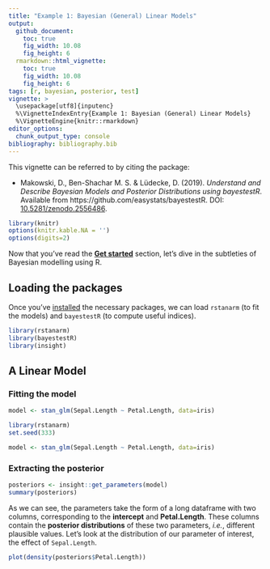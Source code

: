 ```yaml
---
title: "Example 1: Bayesian (General) Linear Models"
output: 
  github_document:
    toc: true
    fig_width: 10.08
    fig_height: 6
  rmarkdown::html_vignette:
    toc: true
    fig_width: 10.08
    fig_height: 6
tags: [r, bayesian, posterior, test]
vignette: >
  \usepackage[utf8]{inputenc}
  %\VignetteIndexEntry{Example 1: Bayesian (General) Linear Models}
  %\VignetteEngine{knitr::rmarkdown}
editor_options: 
  chunk_output_type: console
bibliography: bibliography.bib
---
```


This vignette can be referred to by citing the package:

- Makowski, D., Ben-Shachar M. S. \& Lüdecke, D. (2019). *Understand and Describe Bayesian Models and Posterior Distributions using bayestestR*. Available from https://github.com/easystats/bayestestR. DOI: [10.5281/zenodo.2556486](https://zenodo.org/record/2556486).

```r
library(knitr)
options(knitr.kable.NA = '')
options(digits=2)
```


Now that you've read the [**Get started**](https://easystats.github.io/bayestestR/articles/bayestestR.html) section, let's dive in the subtleties of Bayesian modelling using R.

## Loading the packages

Once you've [installed](https://easystats.github.io/bayestestR/articles/bayestestR.html) the necessary packages, we can load `rstanarm` (to fit the models) and `bayestestR` (to compute useful indices).

```r
library(rstanarm)
library(bayestestR)
library(insight)
```

## A Linear Model

### Fitting the model


```r
model <- stan_glm(Sepal.Length ~ Petal.Length, data=iris)
```
```r
library(rstanarm)
set.seed(333)

model <- stan_glm(Sepal.Length ~ Petal.Length, data=iris)
```

### Extracting the posterior


```r
posteriors <- insight::get_parameters(model)
summary(posteriors)
```

As we can see, the parameters take the form of a long dataframe with two columns, corresponding to the **intercept** and **Petal.Length**. These columns contain the **posterior distributions** of these two parameters, *i.e.*, different plausible values. Let's look at the distribution of our parameter of interest, the effect of `Sepal.Length`.


```r
plot(density(posteriors$Petal.Length))
```


<!-- ### Correspondance with Frequentist Models -->

<!-- TO BE IMPROVED -->



